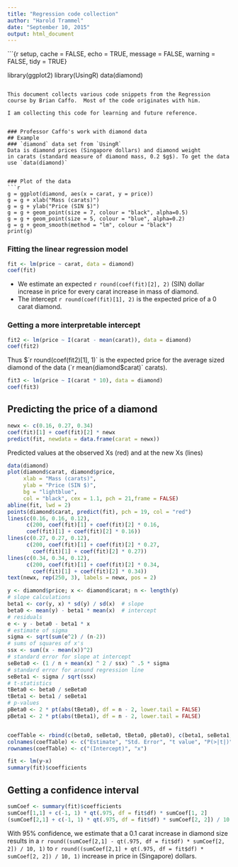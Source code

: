 ```yaml
---
title: "Regression code collection"
author: "Harold Trammel"
date: "September 10, 2015"
output: html_document
---
```

```{r setup, 
      cache = FALSE, 
      echo = TRUE, 
      message = FALSE, 
      warning = FALSE, 
      tidy = TRUE}

library(ggplot2)
library(UsingR)
data(diamond)
```

This document collects various code snippets from the Regression course by Brian Caffo.  Most of the code originates with him.  

I am collecting this code for learning and future reference.


### Professor Caffo's work with diamond data
## Example
### `diamond` data set from `UsingR` 
Data is diamond prices (Singapore dollars) and diamond weight
in carats (standard measure of diamond mass, 0.2 $g$). To get the data use `data(diamond)`


### Plot of the data
```r
g = ggplot(diamond, aes(x = carat, y = price))
g = g + xlab("Mass (carats)")
g = g + ylab("Price (SIN $)")
g = g + geom_point(size = 7, colour = "black", alpha=0.5)
g = g + geom_point(size = 5, colour = "blue", alpha=0.2)
g = g + geom_smooth(method = "lm", colour = "black")
print(g)
```

### Fitting the linear regression model
```r
fit <- lm(price ~ carat, data = diamond)
coef(fit)
```

* We estimate an expected `r round(coef(fit)[2], 2)` (SIN) dollar increase in price for every carat increase in mass of diamond.
* The intercept `r round(coef(fit)[1], 2)` is the expected price
  of a 0 carat diamond.

### Getting a more interpretable intercept
```r
fit2 <- lm(price ~ I(carat - mean(carat)), data = diamond)
coef(fit2)
```

Thus $`r round(coef(fit2)[1], 1)` is the expected price for 
the average sized diamond of the data (`r mean(diamond$carat)` carats).

```r
fit3 <- lm(price ~ I(carat * 10), data = diamond)
coef(fit3)
```


## Predicting the price of a diamond
```r
newx <- c(0.16, 0.27, 0.34)
coef(fit)[1] + coef(fit)[2] * newx
predict(fit, newdata = data.frame(carat = newx))
```


Predicted values at the observed Xs (red)
and at the new Xs (lines)
```r
data(diamond)
plot(diamond$carat, diamond$price,  
     xlab = "Mass (carats)", 
     ylab = "Price (SIN $)", 
     bg = "lightblue", 
     col = "black", cex = 1.1, pch = 21,frame = FALSE)
abline(fit, lwd = 2)
points(diamond$carat, predict(fit), pch = 19, col = "red")
lines(c(0.16, 0.16, 0.12), 
      c(200, coef(fit)[1] + coef(fit)[2] * 0.16,
      coef(fit)[1] + coef(fit)[2] * 0.16))
lines(c(0.27, 0.27, 0.12), 
      c(200, coef(fit)[1] + coef(fit)[2] * 0.27,
        coef(fit)[1] + coef(fit)[2] * 0.27))
lines(c(0.34, 0.34, 0.12), 
      c(200, coef(fit)[1] + coef(fit)[2] * 0.34,
        coef(fit)[1] + coef(fit)[2] * 0.34))
text(newx, rep(250, 3), labels = newx, pos = 2)
```

```r
y <- diamond$price; x <- diamond$carat; n <- length(y)
# slope calculations
beta1 <- cor(y, x) * sd(y) / sd(x)  # slope
beta0 <- mean(y) - beta1 * mean(x)  # intercept
# residuals
e <- y - beta0 - beta1 * x
# estimate of sigma
sigma <- sqrt(sum(e^2) / (n-2)) 
# sums of squares of x's
ssx <- sum((x - mean(x))^2)
# standard error for slope at intercept
seBeta0 <- (1 / n + mean(x) ^ 2 / ssx) ^ .5 * sigma 
# standard error for around regression line
seBeta1 <- sigma / sqrt(ssx)
# t-statistics
tBeta0 <- beta0 / seBeta0
tBeta1 <- beta1 / seBeta1
# p-values 
pBeta0 <- 2 * pt(abs(tBeta0), df = n - 2, lower.tail = FALSE)
pBeta1 <- 2 * pt(abs(tBeta1), df = n - 2, lower.tail = FALSE)


coefTable <- rbind(c(beta0, seBeta0, tBeta0, pBeta0), c(beta1, seBeta1, tBeta1, pBeta1))
colnames(coefTable) <- c("Estimate", "Std. Error", "t value", "P(>|t|)")
rownames(coefTable) <- c("(Intercept)", "x")

fit <- lm(y~x)
summary(fit)$coefficients

```

## Getting a confidence interval
```r
sumCoef <- summary(fit)$coefficients
sumCoef[1,1] + c(-1, 1) * qt(.975, df = fit$df) * sumCoef[1, 2]
(sumCoef[2,1] + c(-1, 1) * qt(.975, df = fit$df) * sumCoef[2, 2]) / 10
```
With 95% confidence, we estimate that a 0.1 carat increase in
diamond size results in a `r round((sumCoef[2,1] - qt(.975, df = fit$df) * sumCoef[2, 2]) / 10, 1)` to `r round((sumCoef[2,1] + qt(.975, df = fit$df) * sumCoef[2, 2]) / 10, 1)` increase in price in (Singapore) dollars.

